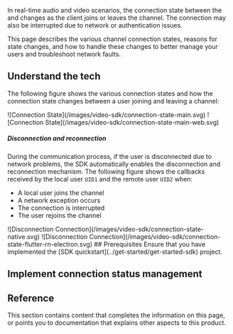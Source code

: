 

In real-time audio and video scenarios, the connection state between the <Vpl k="CLIENT" /> and <Vg k="AGORA_BACKEND"/> changes as the client joins or leaves the channel. The connection may also be interrupted due to network or authentication issues.

<PlatformWrapper notAllowed="react-js">

This page describes the various channel connection states, reasons for state changes, and how to handle these changes to better manage your users and troubleshoot network faults.

## Understand the tech

The following figure shows the various connection states and how the connection state changes between a user joining and leaving a channel:

<PlatformWrapper notAllowed="web">
![Connection State](/images/video-sdk/connection-state-main.svg)
</PlatformWrapper>

<PlatformWrapper platform="web">
![Connection State](/images/video-sdk/connection-state-main-web.svg)
</PlatformWrapper>

##### Disconnection and reconnection

During the communication process, if the user is disconnected due to network problems, the SDK automatically enables the disconnection and reconnection mechanism. The following figure shows the callbacks received by the local user `UID1` and the remote user `UID2` when:

* A local user joins the channel
* A network exception occurs
* The connection is interrupted
* The user rejoins the channel

<PlatformWrapper platform="android, ios, macos, windows, unreal">
![Disconnection Connection](/images/video-sdk/connection-state-native.svg)
</PlatformWrapper>

<PlatformWrapper platform="electron, flutter, react-native">
![Disconnection Connection](/images/video-sdk/connection-state-flutter-rn-electron.svg)
</PlatformWrapper>

<Understand />

<PlatformWrapper notAllowed="web">
## Prerequisites
Ensure that you have implemented the [SDK quickstart](../get-started/get-started-sdk) project.

## Implement connection status management
<ProjectImplement/>
</PlatformWrapper>

## Reference

This section contains content that completes the information on this page, or points you to documentation that explains other aspects to this product.

<Reference/>

</PlatformWrapper>
<PlatformWrapper platform="react-js">
<NotAvailable/>
</PlatformWrapper>
